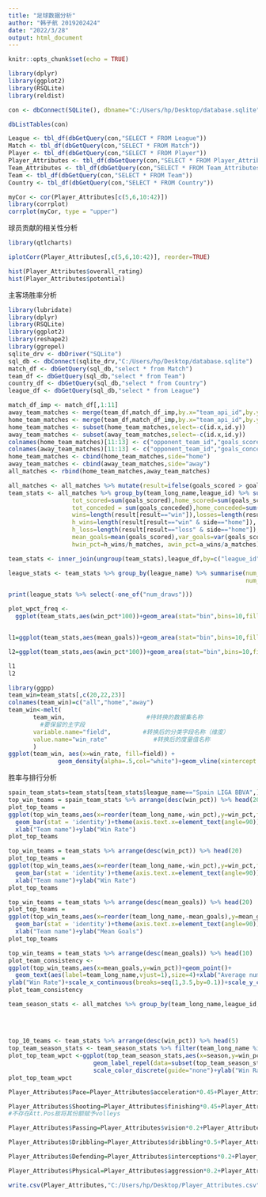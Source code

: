 ```yaml
---
title: "足球数据分析"
author: "韩子航 2019202424"
date: "2022/3/28"
output: html_document
---
```


```r
knitr::opts_chunk$set(echo = TRUE)
```

```r
library(dplyr)
library(ggplot2)
library(RSQLite)
library(reldist)
```

```r
con <- dbConnect(SQLite(), dbname="C:/Users/hp/Desktop/database.sqlite")

dbListTables(con)
```

```r
League <- tbl_df(dbGetQuery(con,"SELECT * FROM League"))
Match <- tbl_df(dbGetQuery(con,"SELECT * FROM Match"))
Player <- tbl_df(dbGetQuery(con,"SELECT * FROM Player"))
Player_Attributes <- tbl_df(dbGetQuery(con,"SELECT * FROM Player_Attributes"))
Team_Attributes <- tbl_df(dbGetQuery(con,"SELECT * FROM Team_Attributes"))
Team <- tbl_df(dbGetQuery(con,"SELECT * FROM Team"))
Country <- tbl_df(dbGetQuery(con,"SELECT * FROM Country"))
```

```r
myCor <- cor(Player_Attributes[c(5,6,10:42)])
library(corrplot)
corrplot(myCor, type = "upper")
```
球员贡献的相关性分析
```r
library(qtlcharts)

iplotCorr(Player_Attributes[,c(5,6,10:42)], reorder=TRUE)
```

```r
hist(Player_Attributes$overall_rating)
hist(Player_Attributes$potential)
```
主客场胜率分析
```r
library(lubridate)
library(dplyr)
library(RSQLite)
library(ggplot2)
library(reshape2)
library(ggrepel)
sqlite_drv <- dbDriver("SQLite")
sql_db <- dbConnect(sqlite_drv,"C:/Users/hp/Desktop/database.sqlite")
match_df <- dbGetQuery(sql_db,"select * from Match")
team_df <- dbGetQuery(sql_db,"select * from Team")
country_df <- dbGetQuery(sql_db,"select * from Country")
league_df <- dbGetQuery(sql_db,"select * from League")
```

```r
match_df_imp <- match_df[,1:11]
away_team_matches <- merge(team_df,match_df_imp,by.x="team_api_id",by.y="away_team_api_id")
home_team_matches <- merge(team_df,match_df_imp,by.x="team_api_id",by.y="home_team_api_id")
home_team_matches <- subset(home_team_matches,select=-c(id.x,id.y))
away_team_matches <- subset(away_team_matches,select=-c(id.x,id.y))
colnames(home_team_matches)[11:13] <- c("opponent_team_id","goals_scored","goals_conceded")
colnames(away_team_matches)[11:13] <- c("opponent_team_id","goals_conceded","goals_scored")
home_team_matches <- cbind(home_team_matches,side="home")
away_team_matches <- cbind(away_team_matches,side="away")
all_matches <- rbind(home_team_matches,away_team_matches)

all_matches <- all_matches %>% mutate(result=ifelse(goals_scored > goals_conceded,"win",ifelse(goals_scored < goals_conceded,"loss","draw")))
team_stats <- all_matches %>% group_by(team_long_name,league_id) %>% summarise(matches=n(),h_matches=length(result[side=="home"]),a_matches=length(result[side=="away"]),
                  tot_scored=sum(goals_scored),home_scored=sum(goals_scored[side=="home"]),away_scored=sum(goals_scored[side=="away"]),
                  tot_conceded = sum(goals_conceded),home_conceded=sum(goals_conceded[side=="home"]),away_conceded = sum(goals_conceded[side=="away"]),
                  wins=length(result[result=="win"]),losses=length(result[result=="loss"]),draws=length(result[result=="draw"]),
                  h_wins=length(result[result=="win" & side=="home"]), a_wins=length(result[result=="win" & side=="away"]),
                  h_loss=length(result[result=="loss" & side=="home"]), a_loss=length(result[result=="loss" & side=="away"]),
                  mean_goals=mean(goals_scored),var_goals=var(goals_scored), win_pct=wins/matches,loss_pct=losses/matches,
                  hwin_pct=h_wins/h_matches, awin_pct=a_wins/a_matches)

team_stats <- inner_join(ungroup(team_stats),league_df,by=c("league_id"="id")) %>% select(-one_of("country_id","league_id")) %>% rename(league_name=name)
```

```r
league_stats <- team_stats %>% group_by(league_name) %>% summarise(num_teams=n_distinct(team_long_name),num_matches=sum(matches)/2,
                                                                   num_draws=sum(draws)/2) %>% arrange(desc(num_matches))
```

```r
print(league_stats %>% select(-one_of("num_draws")))
```


```r
plot_wpct_freq <- 
  ggplot(team_stats,aes(win_pct*100))+geom_area(stat="bin",bins=10,fill="light blue")+xlab("Winning percentage")


l1=ggplot(team_stats,aes(mean_goals))+geom_area(stat="bin",bins=10,fill="light blue")+xlab("home Winning percentage")

l2=ggplot(team_stats,aes(awin_pct*100))+geom_area(stat="bin",bins=10,fill="light blue")+xlab("away Winning percentage")

l1
l2
```


```r
library(ggpp)
team_win=team_stats[,c(20,22,23)]
colnames(team_win)=c("all","home","away")
team_win<-melt(
       team_win,                       #待转换的数据集名称
         #要保留的主字段
       variable.name="field",         #转换后的分类字段名称（维度）
       value.name="win_rate"             #转换后的度量值名称
       )
ggplot(team_win, aes(x=win_rate, fill=field)) +
              geom_density(alpha=.5,col="white")+geom_vline(xintercept = 0.5,linetype = "dashed")   # 线的形状为“虚线”
```
胜率与排行分析
```r
spain_team_stats=team_stats[team_stats$league_name=="Spain LIGA BBVA",]
top_win_teams = spain_team_stats %>% arrange(desc(win_pct)) %>% head(20) 
plot_top_teams =
ggplot(top_win_teams,aes(x=reorder(team_long_name,-win_pct),y=win_pct,fill=league_name))+
  geom_bar(stat = 'identity')+theme(axis.text.x=element_text(angle=90))+coord_cartesian(ylim = c(0.2, 0.8))+
  xlab("Team name")+ylab("Win Rate")
plot_top_teams
```


```r
top_win_teams = team_stats %>% arrange(desc(win_pct)) %>% head(20) 
plot_top_teams =
ggplot(top_win_teams,aes(x=reorder(team_long_name,-win_pct),y=win_pct,fill=league_name))+
  geom_bar(stat = 'identity')+theme(axis.text.x=element_text(angle=90))+coord_cartesian(ylim = c(0.5, 0.8))+
  xlab("Team name")+ylab("Win Rate")
plot_top_teams
```

```r
top_win_teams = team_stats %>% arrange(desc(mean_goals)) %>% head(20) 
plot_top_teams =
ggplot(top_win_teams,aes(x=reorder(team_long_name,-mean_goals),y=mean_goals,fill=league_name))+
  geom_bar(stat = 'identity')+theme(axis.text.x=element_text(angle=90))+coord_cartesian(ylim = c(1, 3))+
  xlab("Team name")+ylab("Mean Goals")
plot_top_teams
```

```r
top_win_teams = team_stats %>% arrange(desc(mean_goals)) %>% head(10) 
plot_team_consistency <- 
ggplot(top_win_teams,aes(x=mean_goals,y=win_pct))+geom_point()+
  geom_text(aes(label=team_long_name,vjust=1),size=4)+xlab("Average number of goals scored")+
ylab("Win Rate")+scale_x_continuous(breaks=seq(1,3.5,by=0.1))+scale_y_continuous(breaks=seq(1,10,by=0.1))
plot_team_consistency
```

```r
team_season_stats <- all_matches %>% group_by(team_long_name,league_id,season) %>% summarise(matches=n(),h_matches=length(result[side=="home"]),a_matches=length(result[side=="away"]),
                                                                                             tot_scored=sum(goals_scored),tot_conceded = sum(goals_conceded),
                                                                                             wins=length(result[result=="win"]),losses=length(result[result=="loss"]),draws=length(result[result=="draw"]),
                                                                                             mean_goals=mean(goals_scored),var_goals=var(goals_scored), win_pct=wins/matches,loss_pct=losses/matches
                                                                                             )
top_10_teams <- team_stats %>% arrange(desc(win_pct)) %>% head(5) 
top_team_season_stats <- team_season_stats %>% filter(team_long_name %in% top_10_teams$team_long_name)
plot_top_team_wpct <-ggplot(top_team_season_stats,aes(x=season,y=win_pct*100,colour=team_long_name,group=team_long_name))+geom_line(size=1.5)+
                        geom_label_repel(data=subset(top_team_season_stats,season=="2015/2016" | season == "2008/2009"),aes(label=paste(team_long_name, format(win_pct*100 ,digits=3))),segment.color = NA)+
                        scale_color_discrete(guide="none")+ylab("Win Rate")
plot_top_team_wpct
```

```r
Player_Attributes$Pace=Player_Attributes$acceleration*0.45+Player_Attributes$sprint_speed*0.55

Player_Attributes$Shooting=Player_Attributes$finishing*0.45+Player_Attributes$long_shots*0.2+Player_Attributes$penalties*0.05+Player_Attributes$shot_power*0.2+Player_Attributes$volleys*0.1
#不存在Att.Pos故将其份额赋予volleys

Player_Attributes$Passing=Player_Attributes$vision*0.2+Player_Attributes$crossing*0.2+Player_Attributes$curve*0.05+Player_Attributes$free_kick_accuracy*0.05+Player_Attributes$long_passing*0.15+Player_Attributes$short_passing*0.35

Player_Attributes$Dribbling=Player_Attributes$dribbling*0.5+Player_Attributes$agility*0.1+Player_Attributes$balance*0.05+Player_Attributes$reactions*0.05+Player_Attributes$ball_control*0.3

Player_Attributes$Defending=Player_Attributes$interceptions*0.2+Player_Attributes$heading_accuracy*0.1+Player_Attributes$marking*0.3+Player_Attributes$sliding_tackle*0.1+Player_Attributes$standing_tackle*0.3

Player_Attributes$Physical=Player_Attributes$aggression*0.2+Player_Attributes$jumping*0.05+Player_Attributes$stamina*0.25+Player_Attributes$strength*0.5
```

```r
write.csv(Player_Attributes,"C:/Users/hp/Desktop/Player_Attributes.csv")
```

